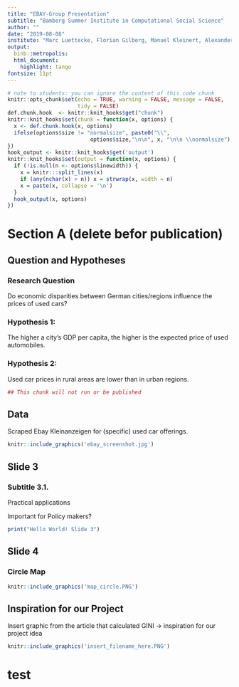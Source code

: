 ```yaml
---
title: "EBAY-Group Presentation"
subtitle: "Bamberg Summer Institute in Computational Social Science"
author: ""
date: "2019-08-08"
institute: "Marc Luettecke, Florian Gilberg, Manuel Kleinert, Alexander Brand, Johannes Geiger"
output: 
  binb::metropolis:
  html_document:
    highlight: tango
fontsize: 11pt
---
```



```r
# note to students: you can ignore the content of this code chunk
knitr::opts_chunk$set(echo = TRUE, warning = FALSE, message = FALSE,
                      tidy = FALSE)
def.chunk.hook  <- knitr::knit_hooks$get("chunk")
knitr::knit_hooks$set(chunk = function(x, options) {
  x <- def.chunk.hook(x, options)
  ifelse(options$size != "normalsize", paste0("\\", 
                          options$size,"\n\n", x, "\n\n \\normalsize"), x)
})
hook_output <- knitr::knit_hooks$get('output')
knitr::knit_hooks$set(output = function(x, options) {
  if (!is.null(n <- options$linewidth)) {
    x = knitr:::split_lines(x)
    if (any(nchar(x) > n)) x = strwrap(x, width = n)
    x = paste(x, collapse = '\n')
  }
  hook_output(x, options)
})
```


# Section A (delete befor publication)


## Question and Hypotheses

### Research Question

Do economic disparities between German cities/regions influence the prices of used cars?

### Hypothesis 1: 
The higher a city's GDP per capita, the higher is the expected price of used automobiles.

### Hypothesis 2: 
Used car prices in rural areas are lower than in urban regions.

```r
## This chunk will not run or be published

```


## Data

Scraped Ebay Kleinanzeigen for (specific) used car offerings.

```r
knitr::include_graphics('ebay_screenshot.jpg')

```


## Slide 3
### Subtitle 3.1.

Practical applications

Important for Policy makers?
```r
print("Hello World! Slide 3")

```




## Slide 4
### Circle Map

```r
knitr::include_graphics('map_circle.PNG')

```

## Inspiration for our Project

Insert graphic from the article that calculated GINI -> inspiration for our project idea
```r
knitr::include_graphics('insert_filename_here.PNG')

```
# test